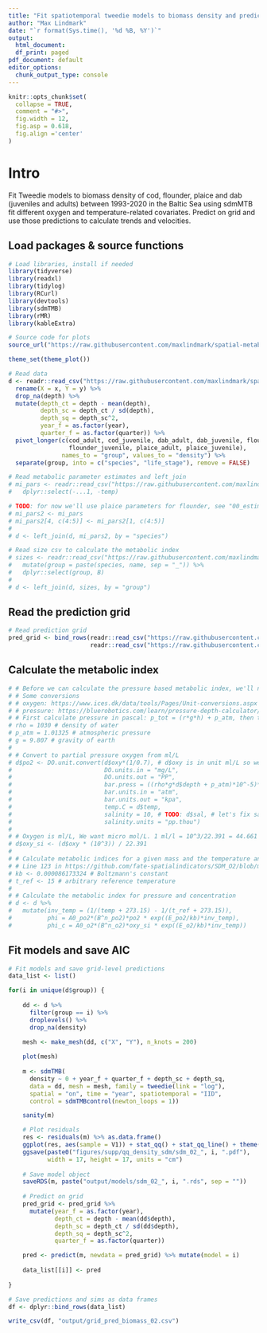 ```yaml
---
title: "Fit spatiotemporal tweedie models to biomass density and predict on grid"
author: "Max Lindmark"
date: "`r format(Sys.time(), '%d %B, %Y')`"
output:
  html_document:
  df_print: paged
pdf_document: default
editor_options: 
  chunk_output_type: console
---
```


```r
knitr::opts_chunk$set(
  collapse = TRUE,
  comment = "#>",
  fig.width = 12,
  fig.asp = 0.618,
  fig.align ='center'
)
```

# Intro

Fit Tweedie models to biomass density of cod, flounder, plaice and dab (juveniles and adults) between 1993-2020 in the Baltic Sea using sdmMTB fit different oxygen and temperature-related covariates. Predict on grid and use those predictions to calculate trends and velocities.

## Load packages & source functions

```r
# Load libraries, install if needed
library(tidyverse)
library(readxl)
library(tidylog)
library(RCurl)
library(devtools)
library(sdmTMB)
library(rMR)
library(kableExtra)

# Source code for plots
source_url("https://raw.githubusercontent.com/maxlindmark/spatial-metabolic-index/main/R/functions/map-plot.R")

theme_set(theme_plot())
```

```r
# Read data
d <- readr::read_csv("https://raw.githubusercontent.com/maxlindmark/spatial-metabolic-index/main/data/clean/catch_clean.csv") %>%
  rename(X = x, Y = y) %>% 
  drop_na(depth) %>% 
  mutate(depth_ct = depth - mean(depth),
         depth_sc = depth_ct / sd(depth),
         depth_sq = depth_sc^2,
         year_f = as.factor(year),
         quarter_f = as.factor(quarter)) %>% 
  pivot_longer(c(cod_adult, cod_juvenile, dab_adult, dab_juvenile, flounder_adult,
                 flounder_juvenile, plaice_adult, plaice_juvenile),
               names_to = "group", values_to = "density") %>% 
  separate(group, into = c("species", "life_stage"), remove = FALSE)

# Read metabolic parameter estimates and left_join
# mi_pars <- readr::read_csv("https://raw.githubusercontent.com/maxlindmark/spatial-metabolic-index/main/data/clean/mi_params.csv") %>% 
#   dplyr::select(-...1, -temp)

# TODO: for now we'll use plaice parameters for flounder, see "00_estimate_mi_params.Rmd"
# mi_pars2 <- mi_pars
# mi_pars2[4, c(4:5)] <- mi_pars2[1, c(4:5)]
# 
# d <- left_join(d, mi_pars2, by = "species")

# Read size csv to calculate the metabolic index
# sizes <- readr::read_csv("https://raw.githubusercontent.com/maxlindmark/spatial-metabolic-index/main/data/clean/sizes.csv") %>% 
#   mutate(group = paste(species, name, sep = "_")) %>% 
#   dplyr::select(group, B)
# 
# d <- left_join(d, sizes, by = "group")
```

## Read the prediction grid

```r
# Read prediction grid
pred_grid <- bind_rows(readr::read_csv("https://raw.githubusercontent.com/maxlindmark/spatial-metabolic-index/master/data/clean/pred_grid_(1_2).csv"),
                       readr::read_csv("https://raw.githubusercontent.com/maxlindmark/spatial-metabolic-index/master/data/clean/pred_grid_(2_2).csv"))
```

## Calculate the metabolic index

```r
# # Before we can calculate the pressure based metabolic index, we'll need to convert oxygen from ml/L mg/L and partial pressure
# # Some conversions
# # oxygen: https://www.ices.dk/data/tools/Pages/Unit-conversions.aspx
# # pressure: https://bluerobotics.com/learn/pressure-depth-calculator/
# # First calculate pressure in pascal: p_tot = (r*g*h) + p_atm, then to kgPa and finally atm
# rho = 1030 # density of water
# p_atm = 1.01325 # atmospheric pressure
# g = 9.807 # gravity of earth
# 
# # Convert to partial pressure oxygen from ml/L
# d$po2 <- DO.unit.convert(d$oxy*(1/0.7), # d$oxy is in unit ml/L so we first need to convert to mg/L
#                          DO.units.in = "mg/L", 
#                          DO.units.out = "PP", 
#                          bar.press = ((rho*g*d$depth + p_atm)*10^-5)*0.986923, 
#                          bar.units.in = "atm",
#                          bar.units.out = "kpa",
#                          temp.C = d$temp,
#                          salinity = 10, # TODO: d$sal, # let's fix salinity for easier comparison. It has a minor effect in this range
#                          salinity.units = "pp.thou")
# 
# # Oxygen is ml/L, We want micro mol/L. 1 ml/l = 10^3/22.391 = 44.661 micro mol/l
# d$oxy_si <- (d$oxy * (10^3)) / 22.391
# 
# # Calculate metabolic indices for a given mass and the temperature and oxygen in data
# # Line 123 in https://github.com/fate-spatialindicators/SDM_O2/blob/master/code/mi_functions.R
# kb <- 0.000086173324 # Boltzmann's constant
# t_ref <- 15 # arbitrary reference temperature
# 
# # Calculate the metabolic index for pressure and concentration 
# d <- d %>%
#   mutate(inv_temp = (1/(temp + 273.15) - 1/(t_ref + 273.15)),
#          phi = A0_po2*(B^n_po2)*po2 * exp((E_po2/kb)*inv_temp),
#          phi_c = A0_o2*(B^n_o2)*oxy_si * exp((E_o2/kb)*inv_temp))
```

## Fit models and save AIC

```r
# Fit models and save grid-level predictions
data_list <- list()

for(i in unique(d$group)) { 
    
    dd <- d %>%
      filter(group == i) %>%
      droplevels() %>% 
      drop_na(density)
    
    mesh <- make_mesh(dd, c("X", "Y"), n_knots = 200)

    plot(mesh)
    
    m <- sdmTMB(
      density ~ 0 + year_f + quarter_f + depth_sc + depth_sq,
      data = dd, mesh = mesh, family = tweedie(link = "log"),
      spatial = "on", time = "year", spatiotemporal = "IID",
      control = sdmTMBcontrol(newton_loops = 1))

    sanity(m)

    # Plot residuals
    res <- residuals(m) %>% as.data.frame()
    ggplot(res, aes(sample = V1)) + stat_qq() + stat_qq_line() + theme(aspect.ratio = 1)
    ggsave(paste0("figures/supp/qq_density_sdm/sdm_02_", i, ".pdf"),
           width = 17, height = 17, units = "cm")
    
    # Save model object
    saveRDS(m, paste("output/models/sdm_02_", i, ".rds", sep = ""))
    
    # Predict on grid
    pred_grid <- pred_grid %>%
      mutate(year_f = as.factor(year),
             depth_ct = depth - mean(dd$depth),
             depth_sc = depth_ct / sd(dd$depth),
             depth_sq = depth_sc^2,
             quarter_f = as.factor(quarter))

    pred <- predict(m, newdata = pred_grid) %>% mutate(model = i)
    
    data_list[[i]] <- pred
    
}

# Save predictions and sims as data frames
df <- dplyr::bind_rows(data_list)

write_csv(df, "output/grid_pred_biomass_02.csv")
```

